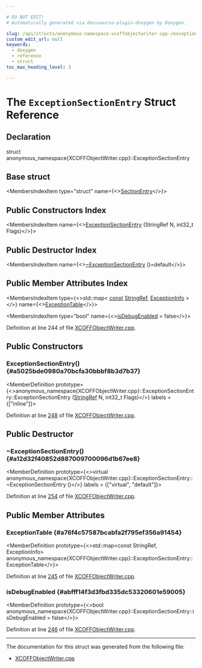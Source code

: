 ```yaml
---

# DO NOT EDIT!
# Automatically generated via docusaurus-plugin-doxygen by Doxygen.

slug: /api/structs/anonymous-namespace-xcoffobjectwriter-cpp-/exceptionsectionentry
custom_edit_url: null
keywords:
  - doxygen
  - reference
  - struct
toc_max_heading_level: 3

---
```





# The `ExceptionSectionEntry` Struct Reference

<DoxygenPage pluginConfig={pluginConfig}>



## Declaration

<CodeBlock>struct anonymous_namespace{XCOFFObjectWriter.cpp}::ExceptionSectionEntry</CodeBlock>

## Base struct

<MembersIndex>

<MembersIndexItem
  type="struct"
  name={<><a href="/docs/api/structs/anonymous-namespace-xcoffobjectwriter-cpp-/sectionentry">SectionEntry</a></>}>
</MembersIndexItem>

</MembersIndex>

## Public Constructors Index

<MembersIndex>

<MembersIndexItem
  name={<><a href="#a5025bde0980a70bcfa30bbbf8b3d7b37">ExceptionSectionEntry</a> (StringRef N, int32&#95;t Flags)</>}>
</MembersIndexItem>

</MembersIndex>

## Public Destructor Index

<MembersIndex>

<MembersIndexItem
  name={<><a href="#a12d32f40852d887009700096d1b67ee8">~ExceptionSectionEntry</a> ()=default</>}>
</MembersIndexItem>

</MembersIndex>

## Public Member Attributes Index

<MembersIndex>

<MembersIndexItem
  type={<>std::map&lt; <a href="/docs/api/files/lib/lib/target/lib/target/aarch64/aarch64promoteconstant-cpp/#a90f8350fecae261c25be85d38b451bff">const</a> <a href="/docs/api/classes/llvm/stringref">StringRef</a>, <a href="/docs/api/structs/anonymous-namespace-xcoffobjectwriter-cpp-/exceptioninfo">ExceptionInfo</a> &gt;</>}
  name={<><a href="#a76f4c57587bcabfa2f795ef356a91454">ExceptionTable</a></>}>
</MembersIndexItem>

<MembersIndexItem
  type="bool"
  name={<><a href="#abfff14f3d3fbd335dc53320601e59005">isDebugEnabled</a> = false</>}>
</MembersIndexItem>

</MembersIndex>


Definition at line 244 of file <a href="/docs/api/files/lib/lib/mc/xcoffobjectwriter-cpp">XCOFFObjectWriter.cpp</a>.

<SectionDefinition>

## Public Constructors

### ExceptionSectionEntry() {#a5025bde0980a70bcfa30bbbf8b3d7b37}

<MemberDefinition
  prototype={<>anonymous&#95;namespace&#123;XCOFFObjectWriter.cpp&#125;::ExceptionSectionEntry::ExceptionSectionEntry (<a href="/docs/api/classes/llvm/stringref">StringRef</a> N, int32&#95;t Flags)</>}
  labels = {["inline"]}>

Definition at line <a href="/docs/api/files/lib/lib/mc/xcoffobjectwriter-cpp/#l00248">248</a> of file <a href="/docs/api/files/lib/lib/mc/xcoffobjectwriter-cpp">XCOFFObjectWriter.cpp</a>.
</MemberDefinition>

</SectionDefinition>

<SectionDefinition>

## Public Destructor

### ~ExceptionSectionEntry() {#a12d32f40852d887009700096d1b67ee8}

<MemberDefinition
  prototype={<>virtual anonymous&#95;namespace&#123;XCOFFObjectWriter.cpp&#125;::ExceptionSectionEntry::~ExceptionSectionEntry ()</>}
  labels = {["virtual", "default"]}>

Definition at line <a href="/docs/api/files/lib/lib/mc/xcoffobjectwriter-cpp/#l00254">254</a> of file <a href="/docs/api/files/lib/lib/mc/xcoffobjectwriter-cpp">XCOFFObjectWriter.cpp</a>.
</MemberDefinition>

</SectionDefinition>

<SectionDefinition>

## Public Member Attributes

### ExceptionTable {#a76f4c57587bcabfa2f795ef356a91454}

<MemberDefinition
  prototype={<>std::map&lt;const StringRef, ExceptionInfo&gt; anonymous&#95;namespace&#123;XCOFFObjectWriter.cpp&#125;::ExceptionSectionEntry::ExceptionTable</>}>

Definition at line <a href="/docs/api/files/lib/lib/mc/xcoffobjectwriter-cpp/#l00245">245</a> of file <a href="/docs/api/files/lib/lib/mc/xcoffobjectwriter-cpp">XCOFFObjectWriter.cpp</a>.
</MemberDefinition>

### isDebugEnabled {#abfff14f3d3fbd335dc53320601e59005}

<MemberDefinition
  prototype={<>bool anonymous&#95;namespace&#123;XCOFFObjectWriter.cpp&#125;::ExceptionSectionEntry::isDebugEnabled = false</>}>

Definition at line <a href="/docs/api/files/lib/lib/mc/xcoffobjectwriter-cpp/#l00246">246</a> of file <a href="/docs/api/files/lib/lib/mc/xcoffobjectwriter-cpp">XCOFFObjectWriter.cpp</a>.
</MemberDefinition>

</SectionDefinition>

<hr/>

The documentation for this struct was generated from the following file:

<ul>
<li><a href="/docs/api/files/lib/lib/mc/xcoffobjectwriter-cpp">XCOFFObjectWriter.cpp</a></li>
</ul>

</DoxygenPage>
